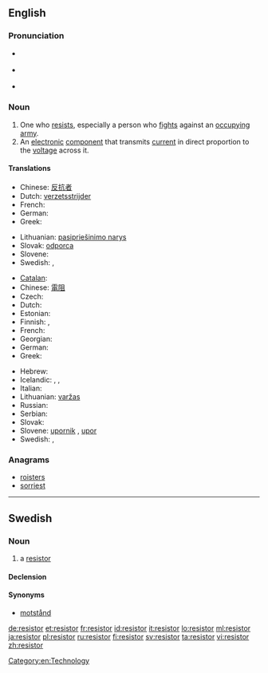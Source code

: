 ==English==

===Pronunciation===
* {{a|UK}} {{IPA|/rɪˈzɪstə/}}
* {{a|US}} {{IPA|/rɪˈzɪstɚ/}}
* {{rhymes|ɪstə(r)}}

===Noun===
{{en-noun}}

# One who [[resist]]s, especially a person who [[fight]]s against an [[occupy]]ing [[army]].
# An [[electronic]] [[component]] that transmits [[current]] in direct proportion to the [[voltage]] across it.

====Translations====
{{trans-top|One who resists, especially a person who fights against an occupying army}}
* Chinese: [[反抗]][[者]]
* Dutch: [[verzetsstrijder]] {{m}}
* French: {{t+|fr|résistant|m}}
* German: {{t+|de|Widerstandskämpfer|m}}
* Greek: {{t+|el|αντιστασιακός|m}}
{{trans-mid}}
* Lithuanian: [[pasipriešinimo narys]] {{m}}
* Slovak: [[odporca]] {{m}}
* Slovene: {{t+|sl|upornik|m}}
* Swedish: {{t|sv|motståndsman|c}}, {{t|sv|motståndskämpe|c}}
{{trans-bottom}}

{{trans-top|An electronic component that transmits current in direct proportion to the voltage across it}}
* [[Catalan]]: {{t|ca|resistència|f}}
* Chinese: [[電阻]]
* Czech: {{t-|cs|odpor|m}}
* Dutch: {{t+|nl|weerstand|m}}
* Estonian: {{t|et|takisti}}
* Finnish: {{t+|fi|vastus}}, {{t+|fi|resistori}}
* French: {{t+|fr|résistance|f}}
* Georgian: {{t|ka|რეზისტორი|sc=Geor}}
* German: {{t+|de|Widerstand|m}}
* Greek: {{t+|el|αντίσταση|f}}
{{trans-mid}}
* Hebrew: {{t|he|נגד|m|tr=nagad|sc=Hebr}}
* Icelandic: {{t|is|viðnám|n}}, {{t|is|viðnámstæki|n}}, {{t|is|mótstaða|f}}
* Italian: {{t-|it|resistore|m}}
* Lithuanian: [[varžas]] {{f}}
* Russian: {{t|ru|резистор|m|sc=Cyrl|tr=rezístor|alt=рези́стор}}
* Serbian: {{t-|sr|отпорник|m|tr=otpornik|sc=Cyrl}}
* Slovak: {{t-|sk|odpor|m}}
* Slovene: [[upornik]] {{m}}, [[upor]] {{m}}
* Swedish: {{t|sv|resistor|c}}, {{t|sv|motstånd|n}}
{{trans-bottom}}

===Anagrams===
* [[roisters#English|roisters]]
* [[sorriest#English|sorriest]]

[[Category:en:Technology]]

----

==Swedish==
{{wikipedia|lang=sv}}

===Noun===
{{sv-noun|g=c}}

# {{electronics|lang=sv}} a [[#English|resistor]]

====Declension====
{{sv-noun-reg-r-c|3=resistore}}

====Synonyms====
* [[motstånd]]

[[de:resistor]]
[[et:resistor]]
[[fr:resistor]]
[[id:resistor]]
[[it:resistor]]
[[lo:resistor]]
[[ml:resistor]]
[[ja:resistor]]
[[pl:resistor]]
[[ru:resistor]]
[[fi:resistor]]
[[sv:resistor]]
[[ta:resistor]]
[[vi:resistor]]
[[zh:resistor]]